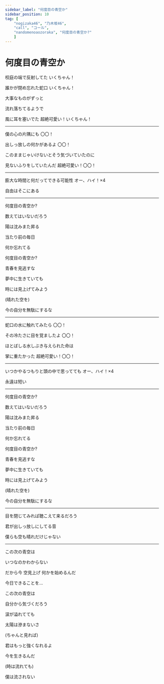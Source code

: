 ```yaml
---
sidebar_label: "何度目の青空か"
sidebar_position: 10
tag: [
    "nogizaka46", "乃木坂46",
    "call", "コール",
    "nandomenoaozoraka", "何度目の青空か?"
    ]
---
```


# 何度目の青空か


校庭の端で反射してた  <Call>いくちゃん！</Call>

誰かが閉め忘れた蛇口  <Call>いくちゃん！</Call>

大事なものがずっと

流れ落ちてるようで

風に耳を塞いでた  <Call>超絶可愛い！いくちゃん！</Call>

---


僕の心の片隅にも  <Call>〇〇！</Call>

出しっ放しの何かがあるよ  <Call>〇〇！</Call>

このままじゃいけないとそう気づいていたのに

見ないふりをしていたんだ  <Call>超絶可愛い！〇〇！</Call>

---

膨大な時間と何だってできる可能性  <Call>オー、ハイ！×4</Call>

自由はそこにある

---

何度目の青空か?

数えてはいないだろう

陽は沈みまた昇る

当たり前の毎日

何か忘れてる

何度目の青空か?

青春を見逃すな

夢中に生きていても

時には見上げてみよう

(晴れた空を)

今の自分を無駄にするな

---


蛇口の水に触れてみたら  <Call>〇〇！</Call>

その冷たさに目を覚ましたよ  <Call>〇〇！</Call>

ほとばしる水しぶき与えられた命は

掌に重たかった  <Call>超絶可愛い！〇〇！</Call>

---

いつかやるつもりと頭の中で思ってても <Call>オー、ハイ！×4</Call>

永遠は短い

---


何度目の青空か?

数えてはいないだろう

陽は沈みまた昇る

当たり前の毎日

何か忘れてる

何度目の青空か?

青春を見逃すな

夢中に生きていても

時には見上げてみよう

(晴れた空を)

今の自分を無駄にするな

--- 


目を閉じてみれば聴こえて来るだろう

君が出しっ放しにしてる音

僕らも空も晴れだけじゃない

---


この次の青空は

いつなのかわからない

だから今 空見上げ 何かを始めるんだ

今日できることを…

この次の青空は

自分から気づくだろう

涙が溢れてても

太陽は滲まないさ

(ちゃんと見れば)

君はもっと強くなれるよ

今を生きるんだ

(時は流れても)

僕は流されない